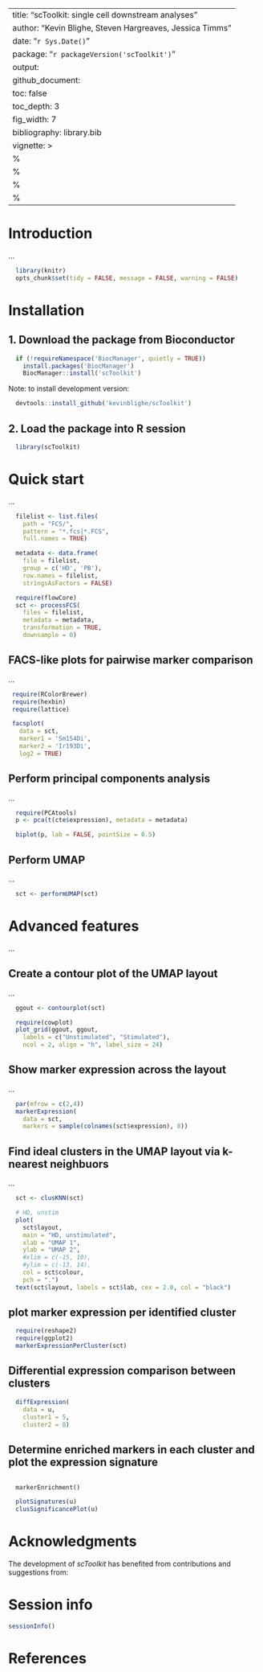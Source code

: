 ﻿---
title: "scToolkit: single cell downstream analyses"
author: "Kevin Blighe, Steven Hargreaves, Jessica Timms"
date: "`r Sys.Date()`"
package: "`r packageVersion('scToolkit')`"
output:
  github_document:
    toc: false
    toc_depth: 3
fig_width: 7
bibliography: library.bib
vignette: >
    %\VignetteIndexEntry{scToolkit: single cell downstream analyses}
    %\VignetteEngine{knitr::rmarkdown}
    %\VignetteEncoding{UTF-8}
    %\usepackage[utf8]{inputenc}
---

# Introduction

...

```{r, echo=FALSE}

  library(knitr)
  opts_chunk$set(tidy = FALSE, message = FALSE, warning = FALSE)

```

# Installation

## 1. Download the package from Bioconductor

```{r getPackage, eval=FALSE}

  if (!requireNamespace('BiocManager', quietly = TRUE))
    install.packages('BiocManager')
    BiocManager::install('scToolkit')

```

Note: to install development version:

```{r getPackageDevel, eval=FALSE}

  devtools::install_github('kevinblighe/scToolkit')

```

## 2. Load the package into R session

```{r Load, message=FALSE}

  library(scToolkit)

```


# Quick start

...

```{r}

  filelist <- list.files(
    path = "FCS/",
    pattern = "*.fcs|*.FCS",
    full.names = TRUE)

  metadata <- data.frame(
    file = filelist,
    group = c('HD', 'PB'),
    row.names = filelist,
    stringsAsFactors = FALSE)

  require(flowCore)
  sct <- processFCS(
    files = filelist,
    metadata = metadata,
    transformation = TRUE,
    downsample = 0)

```

## FACS-like plots for pairwise marker comparison 

...

```{r ex1, fig.height = 8.5, fig.width = 7, fig.cap = "..."}

 require(RColorBrewer)
 require(hexbin)
 require(lattice)

 facsplot(
   data = sct,
   marker1 = 'Sm154Di',
   marker2 = 'Ir193Di',
   log2 = TRUE)

```

## Perform principal components analysis

...

```{r ex2, fig.height = 8.5, fig.width = 7, fig.cap = "..."}

  require(PCAtools)
  p <- pca(t(cte$expression), metadata = metadata)

  biplot(p, lab = FALSE, pointSize = 0.5)

```

## Perform UMAP

...

```{r}

  sct <- performUMAP(sct)

```

# Advanced features

...

## Create a contour plot of the UMAP layout

...

```{r ex3, fig.height = 8.5, fig.width = 14, fig.cap = "..."}

  ggout <- contourplot(sct)

  require(cowplot)
  plot_grid(ggout, ggout,
    labels = c("Unstimulated", "Stimulated"),
    ncol = 2, align = "h", label_size = 24)

```

## Show marker expression across the layout

...


```{r ex4, fig.height = 16, fig.width = 16, fig.cap = "..."}

  par(mfrow = c(2,4))
  markerExpression(
    data = sct,
    markers = sample(colnames(sct$expression), 8))

```

## Find ideal clusters in the UMAP layout via k-nearest neighbuors

...  

```{r ex5, fig.height = 8.5, fig.width = 7, fig.cap = "..."}

  sct <- clusKNN(sct)

  # HD, unstim
  plot(
    sct$layout,
    main = "HD, unstimulated",
    xlab = "UMAP 1",
    ylab = "UMAP 2",
    #xlim = c(-15, 10),
    #ylim = c(-13, 14),
    col = sct$colour,
    pch = ".")
  text(sct$layout, labels = sct$lab, cex = 2.0, col = "black")


```

## plot marker expression per identified cluster

```{r ex6, fig.height = 12, fig.width = 16, fig.cap = ""}

  require(reshape2)
  require(ggplot2)
  markerExpressionPerCluster(sct)

```

## Differential expression comparison between clusters

```{r}

  diffExpression(
    data = u,
    cluster1 = 5,
    cluster2 = 8)

```

## Determine enriched markers in each cluster and plot the expression signature

```

  markerEnrichment()

```

```{r ex7, fig.height = 12, fig.width = 16, fig.cap = ""}

  plotSignatures(u)
  clusSignificancePlot(u)

```

# Acknowledgments

The development of *scToolkit* has benefited from contributions
and suggestions from:

# Session info

```{r}

sessionInfo()

```

# References